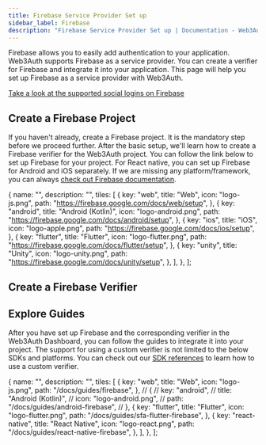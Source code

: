 ```yaml
---
title: Firebase Service Provider Set up
sidebar_label: Firebase
description: "Firebase Service Provider Set up | Documentation - Web3Auth"
---
```



Firebase allows you to easily add authentication to your application. Web3Auth supports Firebase as
a service provider. You can create a verifier for Firebase and integrate it into your application.
This page will help you set up Firebase as a service provider with Web3Auth.

[Take a look at the supported social logins on Firebase](https://firebase.google.com/docs/auth)

## Create a Firebase Project

If you haven't already, create a Firebase project. It is the mandatory step before we proceed
further. After the basic setup, we'll learn how to create a Firebase verifier for the Web3Auth
project. You can follow the link below to set up Firebase for your project. For React native, you
can set up Firebase for Android and iOS separately. If we are missing any platform/framework, you
can always [check out Firebase documentation](https://firebase.google.com/docs/libraries).

  {
    name: "",
    description: "",
    tiles: [
      {
        key: "web",
        title: "Web",
        icon: "logo-js.png",
        path: "https://firebase.google.com/docs/web/setup",
      },
      {
        key: "android",
        title: "Android (Kotlin)",
        icon: "logo-android.png",
        path: "https://firebase.google.com/docs/android/setup",
      },
      {
        key: "ios",
        title: "iOS",
        icon: "logo-apple.png",
        path: "https://firebase.google.com/docs/ios/setup",
      },
      {
        key: "flutter",
        title: "Flutter",
        icon: "logo-flutter.png",
        path: "https://firebase.google.com/docs/flutter/setup",
      },
      {
        key: "unity",
        title: "Unity",
        icon: "logo-unity.png",
        path: "https://firebase.google.com/docs/unity/setup",
      },
    ],
  },
];

<Tiles tileGroups={FirebaseSetup} />

## Create a Firebase Verifier

<SetupFirebaseVerifier />

## Explore Guides

After you have set up Firebase and the corresponding verifier in the Web3Auth Dashboard, you can
follow the guides to integrate it into your project. The support for using a custom verifier is not
limited to the below SDKs and platforms. You can check out our [SDK references](/docs/sdk/) to learn
how to use a custom verifier.

  {
    name: "",
    description: "",
    tiles: [
      {
        key: "web",
        title: "Web",
        icon: "logo-js.png",
        path: "/docs/guides/firebase",
      },
      // {
      //   key: "android",
      //   title: "Android (Kotlin)",
      //   icon: "logo-android.png",
      //   path: "/docs/guides/android-firebase",
      // },
      {
        key: "flutter",
        title: "Flutter",
        icon: "logo-flutter.png",
        path: "/docs/guides/sfa-flutter-firebase",
      },
      {
        key: "react-native",
        title: "React Native",
        icon: "logo-react.png",
        path: "/docs/guides/react-native-firebase",
      },
    ],
  },
];

<Tiles tileGroups={FirebaseGuides} />
